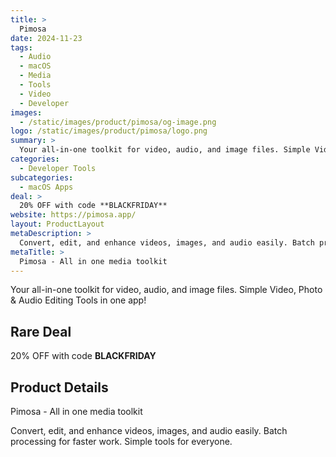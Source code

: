 ```yaml
---
title: >
  Pimosa
date: 2024-11-23
tags:
  - Audio
  - macOS
  - Media
  - Tools
  - Video
  - Developer
images:
  - /static/images/product/pimosa/og-image.png
logo: /static/images/product/pimosa/logo.png
summary: >
  Your all-in-one toolkit for video, audio, and image files. Simple Video, Photo & Audio Editing Tools in one app!
categories:
  - Developer Tools
subcategories:
  - macOS Apps
deal: >
  20% OFF with code **BLACKFRIDAY**
website: https://pimosa.app/
layout: ProductLayout
metaDescription: >
  Convert, edit, and enhance videos, images, and audio easily. Batch processing for faster work. Simple tools for everyone.
metaTitle: >
  Pimosa - All in one media toolkit
---
```

Your all-in-one toolkit for video, audio, and image files. Simple Video, Photo & Audio Editing Tools in one app!

## Rare Deal

20% OFF with code **BLACKFRIDAY**

## Product Details
Pimosa - All in one media toolkit

Convert, edit, and enhance videos, images, and audio easily. Batch processing for faster work. Simple tools for everyone.
